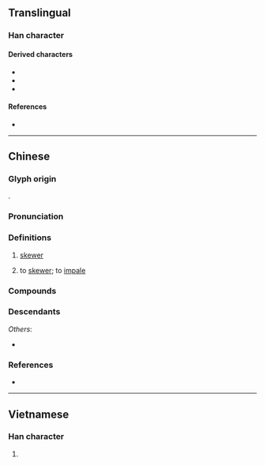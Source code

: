 {{character info}}
==Translingual==

===Han character===
{{Han char|rn=64|rad=手|as=03|sn=6|four=52040|canj=QHJ|ids=⿰扌千}}

====Derived characters====
* {{l|mul|[[揷]]}}
* {{l|mul|[[插]]}}
* {{l|mul|[[挿]]}}

====References====
* {{Han ref|kx=0418.140|dkj=11814|dj=0765.090|hdz=31830.030|uh=6266|ud=25190|bh=C9E7|bd=51687}}

----

==Chinese==
{{zh-forms}}

===Glyph origin===
{{Han etym}}
{{Han compound|手|alt1=扌|千|ls=psc|c1=s|c2=p}}.

===Pronunciation===
{{zh-pron
|m=qiān
|c=cin1
|mc=y
|oc=y
|cat=n,v
}}

===Definitions===
{{zh-hanzi}}

# [[skewer]]
#: {{zh-x|竹扦|bamboo '''skewer'''}}
# to [[skewer]]; to [[impale]]

===Compounds===
{{zh-der|扦子|扦插|扦手|竹扦}}

===Descendants===
{{CJKV||||thiên}}
''Others'':
* {{desc|vi|bor=1|-}} {{vi-l|xiên|扦}}

===References===
* {{R:twedu|B01251}}

----

==Vietnamese==

===Han character===
{{vi-readings|reading=xiên, chen, xen, thiên|rs=手03}}

# {{rfdef|vi|sort=手03}}